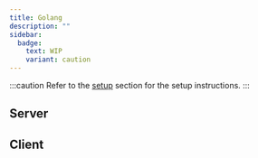 ```yaml
---
title: Golang
description: ""
sidebar:
  badge:
    text: WIP
    variant: caution
---
```

:::caution
Refer to the <a href="/start/#-golang">setup</a> section for the setup instructions.
:::

## Server

## Client
